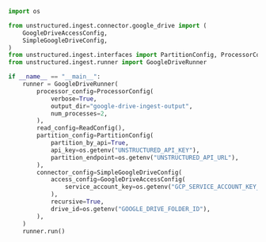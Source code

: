 ```python Python (SDK v1)
import os

from unstructured.ingest.connector.google_drive import (
    GoogleDriveAccessConfig,
    SimpleGoogleDriveConfig,
)
from unstructured.ingest.interfaces import PartitionConfig, ProcessorConfig, ReadConfig
from unstructured.ingest.runner import GoogleDriveRunner

if __name__ == "__main__":
    runner = GoogleDriveRunner(
        processor_config=ProcessorConfig(
            verbose=True,
            output_dir="google-drive-ingest-output",
            num_processes=2,
        ),
        read_config=ReadConfig(),
        partition_config=PartitionConfig(
            partition_by_api=True,
            api_key=os.getenv("UNSTRUCTURED_API_KEY"),
            partition_endpoint=os.getenv("UNSTRUCTURED_API_URL"),
        ),
        connector_config=SimpleGoogleDriveConfig(
            access_config=GoogleDriveAccessConfig(
                service_account_key=os.getenv("GCP_SERVICE_ACCOUNT_KEY_FILE")
            ),
            recursive=True,
            drive_id=os.getenv("GOOGLE_DRIVE_FOLDER_ID"),
        ),
    )
    runner.run()
```
